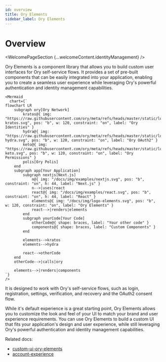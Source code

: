 ```yaml
---
id: overview
title: Ory Elements
sidebar_label: Ory Elements
---
```



# Overview


<WelcomePageSection {...welcomeContent.identityManagement} />

Ory Elements is a component library that allows you to build custom user interfaces for Ory self-service flows. It provides a set
of pre-built components that can be easily integrated into your application, enabling you to create a seamless user experience
while leveraging Ory's powerful authentication and identity management capabilities.

```mdx-code-block
<Mermaid
  chart={`
flowchart LR
    subgraph ory[Ory Network]
        kratos@{ img: "https://raw.githubusercontent.com/ory/meta/refs/heads/master/static/logos/logo-kratos.svg", pos: "b", w: 120, constraint: "on", label: "Ory Identities" }
        hydra@{ img: "https://raw.githubusercontent.com/ory/meta/refs/heads/master/static/logos/logo-hydra.svg", pos: "b", w: 120, constraint: "on", label: "Ory OAuth2" }
        keto@{ img: "https://raw.githubusercontent.com/ory/meta/refs/heads/master/static/logos/logo-keto.svg", pos: "b", w: 120, constraint: "on", label: "Ory Permissions" }
        polis[Ory Polis]
    end
    subgraph app[Your Application]
        subgraph nextjs[Next.js]
            n@{ img: "/docs/img/examples/nextjs.svg", pos: "b", constraint: "on", h: 44, label: "Next.js" }
            n-->|uses|react
            react@{ img: "/docs/img/examples/react.svg", pos: "b", constraint: "on", h: 44, label: "React" }
            elements@{ img: "/docs/img/logo-elements.svg", pos: "b", w: 120, constraint: "on", label: "Ory Elements" }
            react-->|renders|elements
        end
        subgraph yourCode[Your Code]
            otherCode@{ shape: braces, label: "Your other code" }
            components@{ shape: braces, label: "Custom Components" }
        end

        elements-->kratos
        elements-->hydra

        react-->otherCode
    end
    otherCode-->|calls|ory

    elements-->|renders|components
`}
/>
```

It is designed to work with Ory's self-service flows, such as login, registration, settings, verification, and recovery and the
OAuth2 consent flow.

While it's default experience is a great starting point, Ory Elements allows you to customize the look and feel of your UI to
match your brand and user experience requirements. You can use Ory Elements to build a custom UI that fits your application's
design and user experience, while still leveraging Ory's powerful authentication and identity management capabilities.

Related docs:

- [custom-ui-ory-elements](../kratos/bring-your-own-ui/15_custom-ui-ory-elements.mdx)
- [account-experience](../account-experience/index.mdx)
